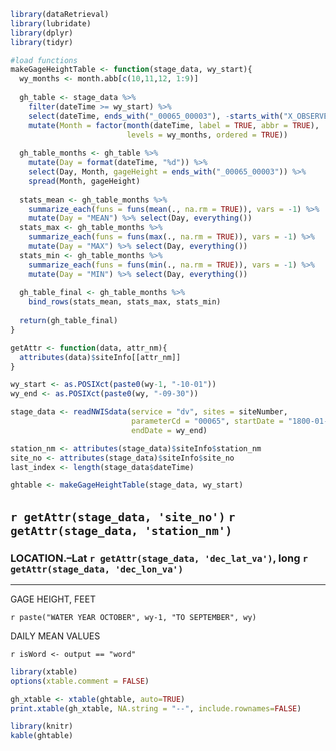 
```r
library(dataRetrieval)
library(lubridate)
library(dplyr)
library(tidyr)

#load functions
makeGageHeightTable <- function(stage_data, wy_start){
  wy_months <- month.abb[c(10,11,12, 1:9)]
  
  gh_table <- stage_data %>% 
    filter(dateTime >= wy_start) %>% 
    select(dateTime, ends_with("_00065_00003"), -starts_with("X_OBSERVER")) %>% 
    mutate(Month = factor(month(dateTime, label = TRUE, abbr = TRUE), 
                          levels = wy_months, ordered = TRUE)) 
  
  gh_table_months <- gh_table %>% 
    mutate(Day = format(dateTime, "%d")) %>%
    select(Day, Month, gageHeight = ends_with("_00065_00003")) %>%
    spread(Month, gageHeight)
  
  stats_mean <- gh_table_months %>% 
    summarize_each(funs = funs(mean(., na.rm = TRUE)), vars = -1) %>% 
    mutate(Day = "MEAN") %>% select(Day, everything())
  stats_max <- gh_table_months %>% 
    summarize_each(funs = funs(max(., na.rm = TRUE)), vars = -1) %>% 
    mutate(Day = "MAX") %>% select(Day, everything())
  stats_min <- gh_table_months %>% 
    summarize_each(funs = funs(min(., na.rm = TRUE)), vars = -1) %>% 
    mutate(Day = "MIN") %>% select(Day, everything())
  
  gh_table_final <- gh_table_months %>% 
    bind_rows(stats_mean, stats_max, stats_min)
  
  return(gh_table_final)
}

getAttr <- function(data, attr_nm){
  attributes(data)$siteInfo[[attr_nm]]
}
```

```r
wy_start <- as.POSIXct(paste0(wy-1, "-10-01"))
wy_end <- as.POSIXct(paste0(wy, "-09-30"))

stage_data <- readNWISdata(service = "dv", sites = siteNumber, 
                           parameterCd = "00065", startDate = "1800-01-01", 
                           endDate = wy_end)

station_nm <- attributes(stage_data)$siteInfo$station_nm
site_no <- attributes(stage_data)$siteInfo$site_no
last_index <- length(stage_data$dateTime)

ghtable <- makeGageHeightTable(stage_data, wy_start) 
```

## `r getAttr(stage_data, 'site_no')` `r getAttr(stage_data, 'station_nm')`

### LOCATION.--Lat `r getAttr(stage_data, 'dec_lat_va')`, long `r getAttr(stage_data, 'dec_lon_va')` 

*****

GAGE HEIGHT, FEET

`r paste("WATER YEAR OCTOBER", wy-1, "TO SEPTEMBER", wy)`

DAILY MEAN VALUES

`r isWord <- output == "word"`
```r
library(xtable)
options(xtable.comment = FALSE)

gh_xtable <- xtable(ghtable, auto=TRUE)
print.xtable(gh_xtable, NA.string = "--", include.rownames=FALSE)
```

```r
library(knitr)
kable(ghtable)
```
